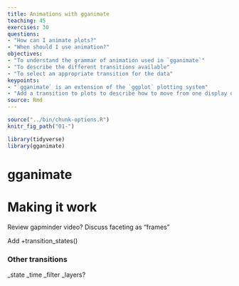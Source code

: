 ```yaml
---
title: Animations with gganimate
teaching: 45
exercises: 30
questions:
- "How can I animate plots?"
- "When should I use animation?"
objectives:
- "To understand the grammar of animation used in `gganimate`"
- "To describe the different transitions available"
- "To select an appropriate transition for the data"
keypoints:
- "`gganimate` is an extension of the `ggplot` plotting system"
- "Add a transition to plots to describe how to move from one display of the data to another"
source: Rmd
---
```


```r
source("../bin/chunk-options.R")
knitr_fig_path("01-")

library(tidyverse)
library(gganimate)
```

# gganimate
# Making it work

Review gapminder video? Discuss faceting as "frames"

Add +transition_states()

### Other transitions
_state
_time
_filter
_layers?
